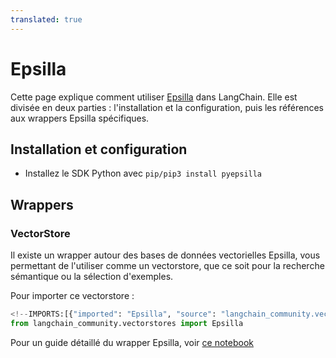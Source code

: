 ```yaml
---
translated: true
---
```


# Epsilla

Cette page explique comment utiliser [Epsilla](https://github.com/epsilla-cloud/vectordb) dans LangChain.
Elle est divisée en deux parties : l'installation et la configuration, puis les références aux wrappers Epsilla spécifiques.

## Installation et configuration

- Installez le SDK Python avec `pip/pip3 install pyepsilla`

## Wrappers

### VectorStore

Il existe un wrapper autour des bases de données vectorielles Epsilla, vous permettant de l'utiliser comme un vectorstore,
que ce soit pour la recherche sémantique ou la sélection d'exemples.

Pour importer ce vectorstore :

```python
<!--IMPORTS:[{"imported": "Epsilla", "source": "langchain_community.vectorstores", "docs": "https://api.python.langchain.com/en/latest/vectorstores/langchain_community.vectorstores.epsilla.Epsilla.html", "title": "Epsilla"}]-->
from langchain_community.vectorstores import Epsilla
```

Pour un guide détaillé du wrapper Epsilla, voir [ce notebook](/docs/integrations/vectorstores/epsilla)
